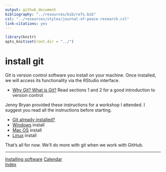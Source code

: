 ```yaml
---
output: github_document
bibliography: "../resources/bib/refs.bib" 
csl: "../resources/styles/journal-of-peace-research.csl"
link-citations: yes
---
```


```r
library(knitr)
opts_knit$set(root.dir = "../")
```

# install git

Git is version control software you install on your machine. Once installed, we will access its functionality via the RStudio interface.  

- [Why Git? What is Git?](../resources/readings/2017-Bryan-Version-control) Read sections 1 and 2 for a good introduction to version control 

Jenny Bryan provided these instructions for a workshop I attended. I suggest you read all the instructions before starting. 

- [Git already installed?](http://happygitwithr.com/install-git.html#git-already-installed) 
- [Windows](http://happygitwithr.com/install-git.html#install-git-windows) install 
- [Mac OS](http://happygitwithr.com/install-git.html#mac-os) install 
- [Linux](http://happygitwithr.com/install-git.html#linux) install 

That's all for now. We'll do more with git when we work with GitHub.


---    
[Installing software](cm501_software-start.md)
[Calendar](../README.md#calendar)    
[Index](../README.md#index) 

